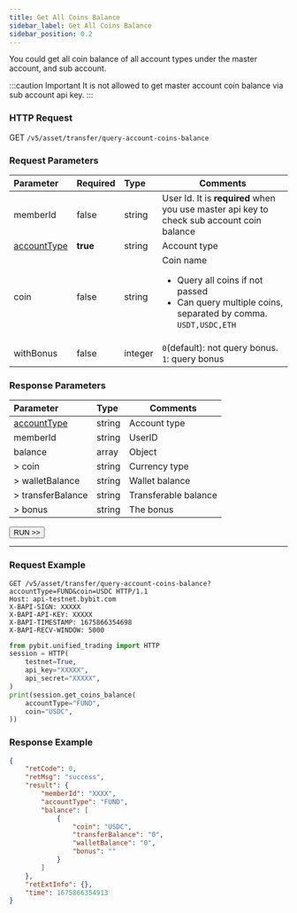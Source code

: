 ---
title: Get All Coins Balance
sidebar_label: Get All Coins Balance
sidebar_position: 0.2
---

You could get all coin balance of all account types under the master account, and sub account.

:::caution Important
It is not allowed to get master account coin balance via sub account api key.
:::

### HTTP Request
GET `/v5/asset/transfer/query-account-coins-balance`

### Request Parameters
| Parameter | Required | Type | Comments|
|:----- |:-------|:-----|------ |
|memberId|false |string |User Id. It is <b>required</b> when you use master api key to check sub account coin balance |
|[accountType](../enum#accounttype)|<b>true</b> |string |Account type |
|coin |false |string |Coin name <ul><li>Query all coins if not passed</li><li>Can query multiple coins, separated by comma. `USDT,USDC,ETH`</li></ul> |
|withBonus |false |integer |`0`(default): not query bonus. `1`: query bonus  |

### Response Parameters
| Parameter | Type | Comments|
|:----- |:-----|----- |
|[accountType](../enum#accounttype) |string |Account type|
|memberId |string |UserID|
|balance |array |Object |
|> coin |string |Currency type|
|> walletBalance |string |Wallet balance|
|> transferBalance |string |Transferable balance|
|> bonus |string |The bonus|

<a href="/api-explorer/v5/asset/all-balance"><Button>RUN >></Button></a>

---

### Request Example

<Tabs groupId="programming-languages">
<TabItem value="http" label="HTTP">

```http
GET /v5/asset/transfer/query-account-coins-balance?accountType=FUND&coin=USDC HTTP/1.1
Host: api-testnet.bybit.com
X-BAPI-SIGN: XXXXX
X-BAPI-API-KEY: XXXXX
X-BAPI-TIMESTAMP: 1675866354698
X-BAPI-RECV-WINDOW: 5000
```

</TabItem>
<TabItem value="python" label="Python">

```python
from pybit.unified_trading import HTTP
session = HTTP(
    testnet=True,
    api_key="XXXXX",
    api_secret="XXXXX",
)
print(session.get_coins_balance(
    accountType="FUND",
    coin="USDC",
))
```

</TabItem>
</Tabs>

### Response Example

```json
{
    "retCode": 0,
    "retMsg": "success",
    "result": {
        "memberId": "XXXX",
        "accountType": "FUND",
        "balance": [
            {
                "coin": "USDC",
                "transferBalance": "0",
                "walletBalance": "0",
                "bonus": ""
            }
        ]
    },
    "retExtInfo": {},
    "time": 1675866354913
}
```
